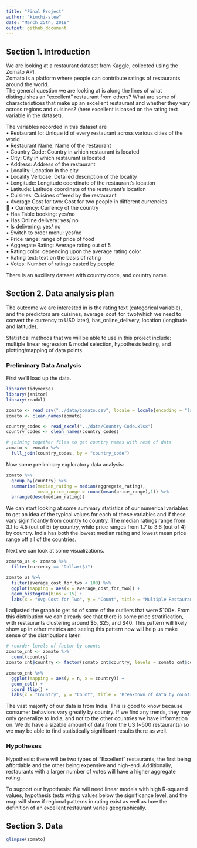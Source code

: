 ```yaml
---
title: "Final Project"
author: "kimchi-stew"
date: "March 25th, 2018"
output: github_document
---
```


## Section 1. Introduction
We are looking at a restaurant dataset from Kaggle, collected using the Zomato API.  
Zomato is a platform where people can contribute ratings of restaurants around the world.  
The general question we are looking at is along the lines of what distinguishes an "excellent" restaurant from others? What are some of characteristices that make up an excellent restaurant and whether they vary across regions and cuisines? (here excellent is based on the rating text variable in the dataset).  

The variables recorded in this dataset are  
• Restaurant Id: Unique id of every restaurant across various cities of the world   
• Restaurant Name: Name of the restaurant  
• Country Code: Country in which restaurant is located  
• City: City in which restaurant is located  
• Address: Address of the restaurant  
• Locality: Location in the city  
• Locality Verbose: Detailed description of the locality  
• Longitude: Longitude coordinate of the restaurant's location  
• Latitude: Latitude coordinate of the restaurant's location  
• Cuisines: Cuisines offered by the restaurant  
• Average Cost for two: Cost for two people in different currencies  
👫 • Currency: Currency of the country  
• Has Table booking: yes/no  
• Has Online delivery: yes/ no  
• Is delivering: yes/ no  
• Switch to order menu: yes/no  
• Price range: range of price of food  
• Aggregate Rating: Average rating out of 5  
• Rating color: depending upon the average rating color  
• Rating text: text on the basis of rating  
• Votes: Number of ratings casted by people
 
There is an auxiliary dataset with country code, and country name.

## Section 2. Data analysis plan
The outcome we are interested in is the rating text (categorical variable), and the predictors are cuisines, average_cost_for_two(which we need to convert the currency to USD later), has_online_delivery, location (longitude and latitude). 

Statistical methods that we will be able to use in this project include: multiple linear regression & model selection, hypothesis testing, and plotting/mapping of data points.

### Preliminary Data Analysis

First we'll load up the data.
```r
library(tidyverse)
library(janitor)
library(readxl)

zomato <- read_csv("../data/zomato.csv", locale = locale(encoding = "latin1"))
zomato <- clean_names(zomato)

country_codes <- read_excel("../data/Country-Code.xlsx")
country_codes <- clean_names(country_codes)

# joining together files to get country names with rest of data
zomato <- zomato %>%
  full_join(country_codes, by = "country_code")
```

Now some preliminary exploratory data analysis:

```r
zomato %>%
  group_by(country) %>%
  summarise(median_rating = median(aggregate_rating),
            mean_price_range = round(mean(price_range),1)) %>%
  arrange(desc(median_rating))
```

We can start looking at some summary statistics of our numerical variables to get an idea of the typical values for each of these variables and if these vary siginificantly from country to country. The median ratings range from 3.1 to 4.5 (out of 5) by country, while price ranges from 1.7 to 3.6 (out of 4) by country. India has both the lowest median rating and lowest mean price range off all of the countries.

Next we can look at some visualizations.

```r
zomato_us <- zomato %>%
  filter(currency == "Dollar($)")

zomato_us %>%
  filter(average_cost_for_two < 100) %>%
  ggplot(mapping = aes(x = average_cost_for_two)) +
  geom_histogram(bins = 15) +
  labs(x = "Avg Cost for Two", y = "Count", title = "Multiple Restaurant Price Ranges")

```

I adjusted the graph to get rid of some of the outliers that were \$100+. From this distribution we can already see that there is some price stratification, with restaurants clustering around \$5, \$25, and \$40. This pattern will likely show up in other metrics and seeing this pattern now will help us make sense of the distributions later. 

```r
# reorder levels of factor by counts
zomato_cnt <- zomato %>%
  count(country)
zomato_cnt$country <- factor(zomato_cnt$country, levels = zomato_cnt$country[order(-zomato_cnt$n)])

zomato_cnt %>%
  ggplot(mapping = aes(y = n, x = country)) +
  geom_col() + 
  coord_flip() +
  labs(x = "Country", y = "Count", title = "Breakdown of data by country")
```

The vast majority of our data is from India. This is good to know because consumer behaviors vary greatly by country. If we find any trends, they may only generalize to India, and not to the other countries we have information on. We do have a sizable amount of data from the US (~500 restaurants) so we may be able to find statistically significant results there as well. 

### Hypotheses

Hypothesis: there will be two types of "Excellent" restaurants, the first being affordable and the other being expensive and high-end. Additionally, restaurants with a larger number of votes will have a higher aggregate rating. 

To support our hypothesis:
We will need linear models with high R-squared values, hypothesis tests with p values below the significance level, and the map will show if regional patterns in rating exist as well as how the definition of an excellent restaurant varies geographically.

## Section 3. Data

```r
glimpse(zomato)
```

